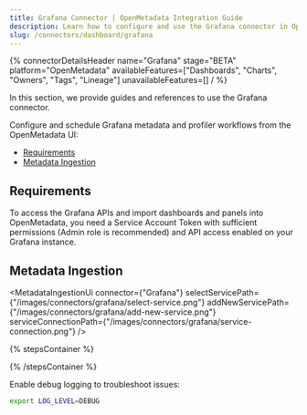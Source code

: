 ```yaml
---
title: Grafana Connector | OpenMetadata Integration Guide
description: Learn how to configure and use the Grafana connector in OpenMetadata. Includes setup, authentication, metadata ingestion, and lineage.
slug: /connectors/dashboard/grafana
---
```







{% connectorDetailsHeader
name="Grafana"
stage="BETA"
platform="OpenMetadata"
availableFeatures=["Dashboards", "Charts", "Owners", "Tags", "Lineage"]
unavailableFeatures=[]
/ %}

In this section, we provide guides and references to use the Grafana connector.

Configure and schedule Grafana metadata and profiler workflows from the OpenMetadata UI:

- [Requirements](#requirements)
- [Metadata Ingestion](#metadata-ingestion)


<IngestionModeTiles yamlPath="/snippets/connectors/dashboard/grafana/yaml" />

## Requirements

To access the Grafana APIs and import dashboards and panels into OpenMetadata, you need a Service Account Token with sufficient permissions (Admin role is recommended) and API access enabled on your Grafana instance.

## Metadata Ingestion

<MetadataIngestionUi connector={"Grafana"} selectServicePath={"/images/connectors/grafana/select-service.png"} addNewServicePath={"/images/connectors/grafana/add-new-service.png"} serviceConnectionPath={"/images/connectors/grafana/service-connection.png"} />

{% stepsContainer %}

<TestConnection />

<ConfigureIngestion />

<IngestionScheduleAndDeploy />

{% /stepsContainer %}

Enable debug logging to troubleshoot issues:

```bash
export LOG_LEVEL=DEBUG
```
